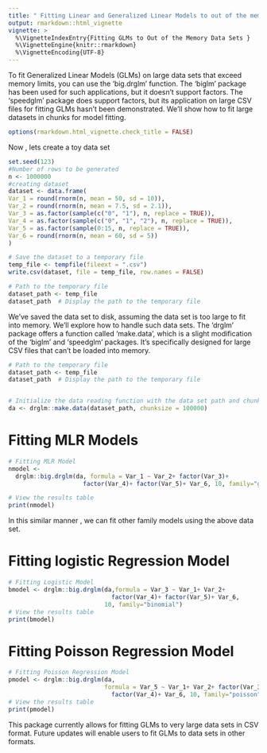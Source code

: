 ```yaml
---
title: " Fitting Linear and Generalized Linear Models to out of the memory data sets in Divide and Recombine approach "
output: rmarkdown::html_vignette
vignette: >
  %\VignetteIndexEntry{Fitting GLMs to Out of the Memory Data Sets }
  %\VignetteEngine{knitr::rmarkdown}
  %\VignetteEncoding{UTF-8}
---
```

To fit Generalized Linear Models (GLMs) on large data sets that exceed memory limits, you can use the 'big.drglm' function. The 'biglm' package has been used for such applications, but it doesn't support factors. The 'speedglm' package does support factors, but its application on large CSV files for fitting GLMs hasn't been demonstrated. We'll show how to fit large datasets in chunks for model fitting.

```r
options(rmarkdown.html_vignette.check_title = FALSE)
```

Now , lets create a toy data set 

```r
set.seed(123)
#Number of rows to be generated
n <- 1000000
#creating dataset
dataset <- data.frame( 
Var_1 = round(rnorm(n, mean = 50, sd = 10)), 
Var_2 = round(rnorm(n, mean = 7.5, sd = 2.1)), 
Var_3 = as.factor(sample(c("0", "1"), n, replace = TRUE)), 
Var_4 = as.factor(sample(c("0", "1", "2"), n, replace = TRUE)), 
Var_5 = as.factor(sample(0:15, n, replace = TRUE)), 
Var_6 = round(rnorm(n, mean = 60, sd = 5))
)

# Save the dataset to a temporary file
temp_file <- tempfile(fileext = ".csv")
write.csv(dataset, file = temp_file, row.names = FALSE)

# Path to the temporary file
dataset_path <- temp_file
dataset_path  # Display the path to the temporary file

```
We've saved the data set to disk, assuming the data set is too large to fit into memory. We'll explore how to handle such data sets. The 'drglm' package offers a function called 'make.data', which is a slight modification of the 'biglm' and 'speedglm' packages. It's specifically designed for large CSV files that can't be loaded into memory.
```r
# Path to the temporary file
dataset_path <- temp_file
dataset_path  # Display the path to the temporary file


# Initialize the data reading function with the data set path and chunk size
da <- drglm::make.data(dataset_path, chunksize = 100000)
```

# Fitting MLR Models 

```r
# Fitting MLR Model
nmodel <- 
  drglm::big.drglm(da, formula = Var_1 ~ Var_2+ factor(Var_3)+
                     factor(Var_4)+ factor(Var_5)+ Var_6, 10, family="gaussian")

# View the results table
print(nmodel)
```
In this similar manner , we can fit other family models using the above data set. 

# Fitting logistic Regression Model
```r
# Fitting Logistic Model
bmodel <- drglm::big.drglm(da,formula = Var_3 ~ Var_1+ Var_2+
                             factor(Var_4)+ factor(Var_5)+ Var_6, 
                           10, family="binomial")
# View the results table
print(bmodel)
```
# Fitting Poisson Regression Model
```r
# Fitting Poisson Regression Model
pmodel <- drglm::big.drglm(da,
                           formula = Var_5 ~ Var_1+ Var_2+ factor(Var_3)+ 
                             factor(Var_4)+ Var_6, 10, family="poisson")
# View the results table
print(pmodel)
```
This package currently allows for fitting GLMs to very large data sets in CSV format. Future updates will enable users to fit GLMs to data sets in other formats. 
